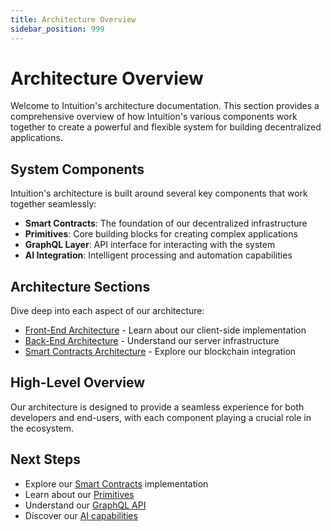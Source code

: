 ```yaml
---
title: Architecture Overview
sidebar_position: 999
---
```


# Architecture Overview

Welcome to Intuition's architecture documentation. This section provides a comprehensive overview of how Intuition's various components work together to create a powerful and flexible system for building decentralized applications.

## System Components

Intuition's architecture is built around several key components that work together seamlessly:

- **Smart Contracts**: The foundation of our decentralized infrastructure
- **Primitives**: Core building blocks for creating complex applications
- **GraphQL Layer**: API interface for interacting with the system
- **AI Integration**: Intelligent processing and automation capabilities

## Architecture Sections

Dive deep into each aspect of our architecture:

- [Front-End Architecture](/guides/architecture/frontend) - Learn about our client-side implementation
- [Back-End Architecture](/guides/architecture/backend) - Understand our server infrastructure
- [Smart Contracts Architecture](/guides/smart-contracts/architecture) - Explore our blockchain integration

## High-Level Overview

Our architecture is designed to provide a seamless experience for both developers and end-users, with each component playing a crucial role in the ecosystem.

## Next Steps

- Explore our [Smart Contracts](/guides/smart-contracts/) implementation
- Learn about our [Primitives](/guides/primitives/atoms)
- Understand our [GraphQL API](/graphql)
- Discover our [AI capabilities](/guides/intuition-ai) 